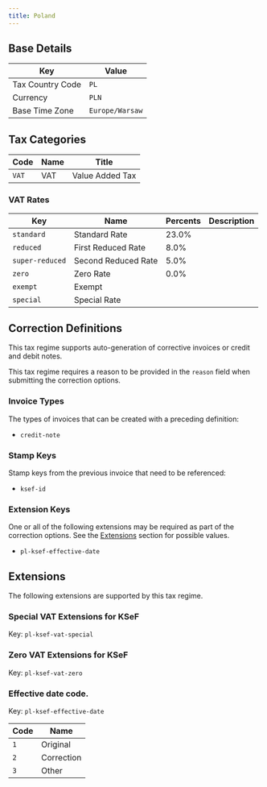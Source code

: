 ```yaml
---
title: Poland
---
```


## Base Details

| Key | Value |
| --- | ----- |
| Tax Country Code | <code>PL</code> |
| Currency | <code>PLN</code> |
| Base Time Zone | <code>Europe/Warsaw</code> |

## Tax Categories

| Code | Name | Title |
| ---- | ---- | ----- |
| <code>VAT</code> | VAT | Value Added Tax |

### VAT Rates

| Key | Name | Percents | Description |
| --- | ---- | -------- | ----------- |
| <code>standard</code> | Standard Rate | 23.0% |  |
| <code>reduced</code> | First Reduced Rate | 8.0% |  |
| <code>super-reduced</code> | Second Reduced Rate | 5.0% |  |
| <code>zero</code> | Zero Rate | 0.0% |  |
| <code>exempt</code> | Exempt |  |  |
| <code>special</code> | Special Rate |  |  |

## Correction Definitions

This tax regime supports auto-generation of corrective invoices
or credit and debit notes.

This tax regime requires a reason to be provided in the <code>reason</code> field
when submitting the correction options.

### Invoice Types

The types of invoices that can be created with a preceding definition:
- <code>credit-note</code>

### Stamp Keys

Stamp keys from the previous invoice that need to be referenced:
- <code>ksef-id</code>

### Extension Keys

One or all of the following extensions may be required as part of the correction
options. See the [Extensions](#extensions) section for possible values.
- <code>pl-ksef-effective-date</code>

## Extensions

The following extensions are supported by this tax regime.

### Special VAT Extensions for KSeF

Key: <code>pl-ksef-vat-special</code>

### Zero VAT Extensions for KSeF

Key: <code>pl-ksef-vat-zero</code>

### Effective date code.

Key: <code>pl-ksef-effective-date</code>

| Code | Name |
| ---- | ---- |
| <code>1</code> | Original |
| <code>2</code> | Correction |
| <code>3</code> | Other |